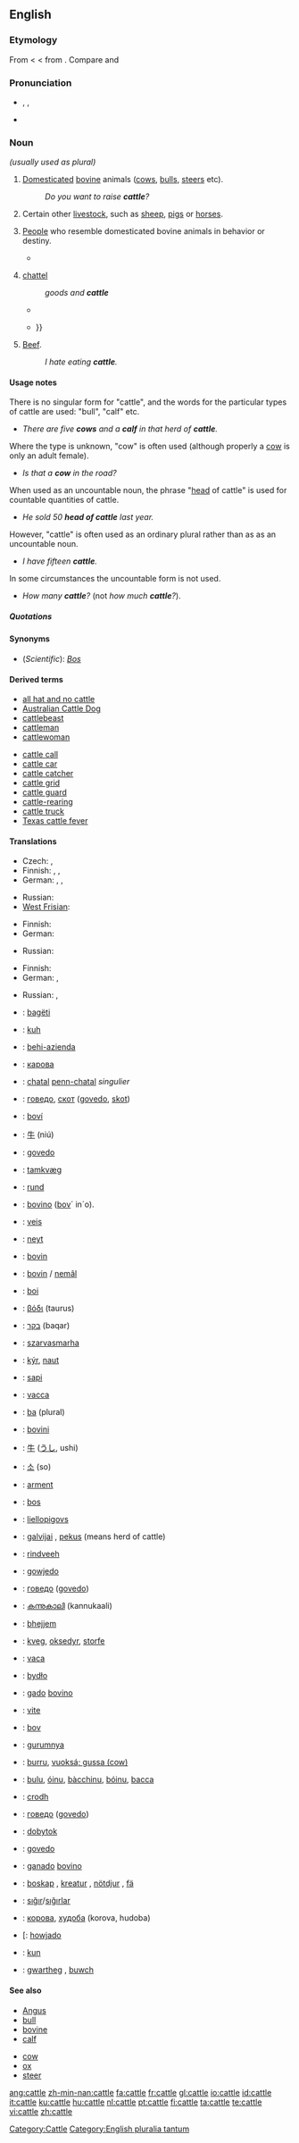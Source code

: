 ==English==
{{wikipedia}}

===Etymology===
From {{etyl|enm|en}} {{term|catel||lang=enm}} < {{AF.}} {{term|catel||lang=fro|personal property}} < {{ML.}} {{term|capitale||lang=la}} from {{term|capitalis||lang=la|of the head}}. Compare {{term|capital||lang=en}} and {{term|chattel||lang=en}}

===Pronunciation===
* {{enPR|kăt'l}}, {{IPA|/ˈkæt(ə)l/}}, {{SAMPA|/"k{t(@)l/}}
* {{rhymes|ætəl}}

===Noun===
{{en-noun|cattle|-}} ''(usually used as plural)''

# [[domesticated|Domesticated]] [[bovine]] animals ([[cow]]s, [[bull]]s, [[steer]]s etc).
#: ''Do you want to raise '''cattle'''?''
# Certain other [[livestock]], such as [[sheep]], [[pig]]s or [[horse]]s.
# {{pejorative|figurative}} [[people|People]] who resemble domesticated bovine animals in behavior or destiny.
#* {{quote-book|1961|Gerald Hanley|The Journey Homeward|page=155|url=http://books.google.com/books?id=ggEiAAAAMAAJ
|passage="I always knew it, but I always denied it, because I'm one of them, and I'm like them." ¶"We're just '''cattle'''," the Prison Governor said, relieved now.}}
# {{rfv-sense}} {{obsolete|English law|sometimes|_|countable}} [[chattel]]
#: ''goods and '''cattle'''''
#* {{quote-book|1552|Parliament of England|An Act for the Uniformity of Common Prayer, and Service in the Church, and Administration of the Sacraments|url=http://www.eskimo.com/~lhowell/bcp1662/intro/uniformity.html
|passage=That then every person so offending and convict, shall for his third offence, forfeit to our Sovereign Lady the Queen, all his goods and '''cattles''', and shall suffer imprisonment during his life.}}
#* {{quote-book|1684||Records of the Colony of New Plymouth, in New England|year_published=1856
|passage=1684 July. Mistris Dorothy Gray, Adminnestratrix of the Goods and '''Cattles''' of Mr Edward Gray, late of Plymouth, deceased, {{...}} }}
# {{uncountable|rare}} [[beef|Beef]].
#: ''I hate eating '''cattle'''.''

====Usage notes====
There is no singular form for "cattle", and the words for the particular types of cattle are used: "bull", "calf" etc.
* ''There are five '''cows''' and a '''calf''' in that herd of '''cattle'''.''
Where the type is unknown, "cow" is often used (although properly a [[cow]] is only an adult female).
* ''Is that a '''cow''' in the road?''
When used as an uncountable noun, the phrase "[[head]] of cattle" is used for countable quantities of cattle.
* ''He sold 50 '''head of cattle''' last year.''
However, "cattle" is often used as an ordinary plural rather than as as an uncountable noun.
* ''I have fifteen '''cattle'''.''
In some circumstances the uncountable form is not used.
* ''How many '''cattle'''?'' (not ''how much '''cattle'''?'').

=====Quotations=====
{{seeCites}}

====Synonyms====
* (''Scientific''): ''[[Bos]]''

====Derived terms====
{{rel-top|terms derived from cattle}}
* [[all hat and no cattle]]
* [[Australian Cattle Dog]]
* [[cattlebeast]]
* [[cattleman]]
* [[cattlewoman]]
{{rel-mid}}
* [[cattle call]]
* [[cattle car]]
* [[cattle catcher]]
* [[cattle grid]]
* [[cattle guard]]
* [[cattle-rearing]]
* [[cattle truck]]
* [[Texas cattle fever]]
{{rel-bottom}}

====Translations====
{{trans-top|domesticated bovine animals}}
* Czech: {{t-|cs|skot|m}}, {{t-|cs|tur domácí|m}}
* Finnish: {{t+|fi|nauta|p|alt=naudat}}, {{t-|fi|nautakarja}}, {{t-|fi|karja}}
* German: {{t-|de|Kühe|f}}, {{t+|de|Rindvieh|f}}, {{t-|de|Rinder|f|p}}
{{trans-mid}}
* Russian: {{t|ru|крупный рогатый скот|m|tr=krúpnyj rogátyj skot|sc=Cyrl}}
* [[West Frisian]]: {{t-|fy|kij|xs=West Frisian}}
{{trans-bottom}}

{{trans-top|certain other livestock}}
* Finnish: {{t-|fi|karja}}
* German: {{t+|de|Vieh|n}}
{{trans-mid}}
* Russian: {{t+|ru|скот|m|tr=skot|sc=Cyrl}}
{{trans-bottom}}

{{trans-top|pejorative: people who resemble cattle in behavior or destiny}}
* Finnish: {{t-|fi|karja}}
* German: {{t+|de|Vieh|n}}, {{t+|de|Rindvieh|n}}
{{trans-mid}}
* Russian: {{t+|ru|скот|m|tr=skot|sc=Cyrl}}, {{t|ru|быдло|n|tr=býdlo|sc=Cyrl}}
{{trans-bottom}}

{{checktrans-top}}
* {{ttbc|Albanian}}: [[bagëti]]
* {{ttbc|Alemannic}}: [[kuh]]
* {{ttbc|Basque}}: [[behi-azienda]]
* {{ttbc|Belarusian}}: [[карова]]
* {{ttbc|Breton}}: [[chatal]] {{p}} [[penn-chatal]] ''singulier'' {{m}}
* {{ttbc|Bulgarian}}: [[говедо]], [[скот]] ([[govedo]], [[skot]])
* {{ttbc|Catalan}}: [[boví]]
* {{ttbc|Chinese}}: [[牛]] (niú)
* {{ttbc|Croatian}}: [[govedo]]
* {{ttbc|Danish}}: [[tamkvæg]]
* {{ttbc|Dutch}}: [[rund]] {{n}}
* {{ttbc|Esperanto}}: [[bovino]] ([[bovo|bov]]´ in´o).
* {{ttbc|Estonian}}: [[veis]]
* {{ttbc|Faroese}}: [[neyt]]
* {{ttbc|French}}: [[bovin]] {{m}}
* {{ttbc|Friulian}}: [[bovin]] / [[nemâl]]
* {{ttbc|Gallegan}}: [[boi]]
* {{ttbc|Greek}}: [[βόδι]] (taurus)
* {{ttbc|Hebrew}}: [[בקר]] (baqar)
* {{ttbc|Hungarian}}: [[szarvasmarha]]
* {{ttbc|Icelandic}}: [[kýr]], [[naut]]
* {{ttbc|Indonesian}}: [[sapi]]
* {{ttbc|Interlingua}}: [[vacca]]
* {{ttbc|Irish}}: [[ba]] (plural)
* {{ttbc|Italian}}: [[bovini]]
* {{ttbc|Japanese}}: [[牛]] ([[うし]], ushi)
* {{ttbc|Korean}}: [[소]] (so)
{{trans-mid}}
* {{ttbc|Ladin}}: [[arment]]
* {{ttbc|Latin}}: [[bos]]
* {{ttbc|Latvian}}: [[liellopigovs]]
* {{ttbc|Lithuanian}}: [[galvijai]] {{m|p}}, [[pekus]] {{m}} (means herd of cattle)
* {{ttbc|Low Saxon}}: [[rindveeh]]
* {{ttbc|Lower Sorbian}}: [[gowjedo]]
* {{ttbc|Macedonian}}: [[говедо]] ([[govedo]])
* {{ttbc|Malayalam}}: [[കന്നുകാലി]] (kannukaali)
* {{ttbc|Maltese}}: [[bhejjem]]
* {{ttbc|Norwegian}}: [[kveg]], [[oksedyr]], [[storfe]]
* {{ttbc|Occitan}}: [[vaca]]
* {{ttbc|Polish}}: [[bydło]] {{n}}
* {{ttbc|Portuguese}}: [[gado]] [[bovino]]
* {{ttbc|Romanian}}: [[vite]]
* {{ttbc|Romansh}}: [[bov]]
* {{ttbc|Romany}}: [[gurumnya]] {{f}}
* {{ttbc|Sami}}: [[burru]], [[vuoksá; gussa (cow)]]
* {{ttbc|Sardinian}}: [[bulu]], [[óinu]], [[bàcchinu]], [[bóinu]], [[bacca]]
* {{ttbc|Scottish}}: [[crodh]]
* {{ttbc|Serbian}}: [[говедо]] ([[govedo]])
* {{ttbc|Slovak}}: [[dobytok]]
* {{ttbc|Slovenian}}: [[govedo]]
* {{ttbc|Spanish}}: [[ganado]] [[bovino]] {{m}}
* {{ttbc|Swedish}}: [[boskap]] {{n}}, [[kreatur]] {{n}}, [[nötdjur]] {{n}}, [[fä]] {{n}}
* {{ttbc|Turkish}}: [[sığır]]/[[sığırlar]]
* {{ttbc|Ukrainian}}: [[корова]], [[худоба]] (korova, hudoba)
* [{{ttbc|Upper Sorbian}}: [[howjado]]
* {{ttbc|Volapük}}: [[kun]]
* {{ttbc|Welsh}}: [[gwartheg]] {{p}}, [[buwch]]
{{trans-bottom}}

====See also====
{{rel-top|Other entries associated with cattle}}
* [[Angus]]
* [[bull]]
* [[bovine]]
* [[calf]]
{{rel-mid}}
* [[cow]]
* [[ox]]
* [[steer]]
{{rel-bottom}}

[[Category:Cattle]]
[[Category:English pluralia tantum]]

[[ang:cattle]]
[[zh-min-nan:cattle]]
[[fa:cattle]]
[[fr:cattle]]
[[gl:cattle]]
[[io:cattle]]
[[id:cattle]]
[[it:cattle]]
[[ku:cattle]]
[[hu:cattle]]
[[nl:cattle]]
[[pt:cattle]]
[[fi:cattle]]
[[ta:cattle]]
[[te:cattle]]
[[vi:cattle]]
[[zh:cattle]]